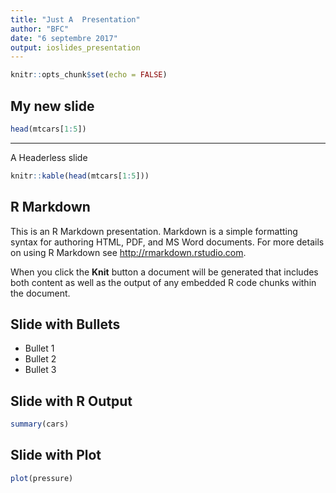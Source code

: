 ```yaml
---
title: "Just A  Presentation"
author: "BFC"
date: "6 septembre 2017"
output: ioslides_presentation
---
```


```r
knitr::opts_chunk$set(echo = FALSE)
```

## My new slide


```r
head(mtcars[1:5])
```



***
A Headerless slide


```r

knitr::kable(head(mtcars[1:5]))
```


## R Markdown

This is an R Markdown presentation. Markdown is a simple formatting syntax for authoring HTML, PDF, and MS Word documents. For more details on using R Markdown see <http://rmarkdown.rstudio.com>.

When you click the **Knit** button a document will be generated that includes both content as well as the output of any embedded R code chunks within the document.

## Slide with Bullets

- Bullet 1
- Bullet 2
- Bullet 3

## Slide with R Output

```r
summary(cars)
```

## Slide with Plot

```r
plot(pressure)
```

